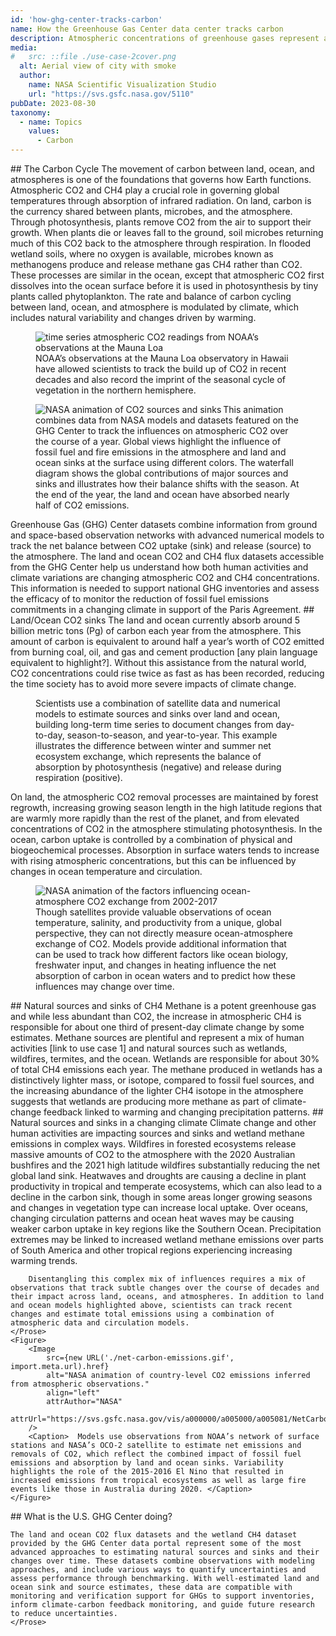 ```yaml
---
id: 'how-ghg-center-tracks-carbon'
name: How the Greenhouse Gas Center data center tracks carbon
description: Atmospheric concentrations of greenhouse gases represent a complex mix of emissions from human activities and natural sources and sinks. Understanding these sources and sinks is critically important for policymakers setting emissions reductions targets to limit warming, for local environmental managers, and for scientists working to predict climate in coming decades.
media:
#   src: ::file ./use-case-2cover.png
  alt: Aerial view of city with smoke
  author:
    name: NASA Scientific Visualization Studio
    url: "https://svs.gsfc.nasa.gov/5110"
pubDate: 2023-08-30
taxonomy:
  - name: Topics
    values:
      - Carbon
---
```

<Block>
    <Prose>
    ## The Carbon Cycle
    The movement of carbon between land, ocean, and atmospheres is one of the foundations that governs how Earth functions.  Atmospheric CO2 and CH4 play a crucial role in governing global temperatures through absorption of infrared radiation. On land, carbon is the currency shared between plants, microbes, and the atmosphere. Through photosynthesis, plants remove CO2 from the air to support their growth. When plants die or leaves fall to the ground, soil microbes returning much of this CO2 back to the atmosphere through respiration. In flooded wetland soils, where no oxygen is available, microbes known as methanogens produce and release methane gas CH4 rather than CO2. These processes are similar in the ocean, except that atmospheric CO2 first dissolves into the ocean surface before it is used in photosynthesis by tiny plants called phytoplankton. The rate and balance of carbon cycling between land, ocean, and atmosphere is modulated by climate, which includes natural variability and changes driven by warming. 
    </Prose>
    <Figure>
        <Image 
            src={new URL('./CO2_Increase.png', import.meta.url).href}
            alt="time series atmospheric CO2 readings from NOAA’s observations at the Mauna Loa" 
            align="left"
            attrAuthor="NOAA"
            attrUrl="https://svs.gsfc.nasa.gov/vis/a000000/a004900/a004962/CO2_Increase_1920x1080_30p.01509.png"
        />
        <Caption> NOAA’s observations at the Mauna Loa observatory in Hawaii have allowed scientists to track the build up of CO2 in recent decades and also record the imprint of the seasonal cycle of vegetation in the northern hemisphere. </Caption>
    </Figure>
</Block>

<Block>
    <Figure>
        <Image 
            src={new URL('./atmospheric-carbon.png', import.meta.url).href}
            alt="NASA animation of CO2 sources and sinks" 
            align="left"
            attrAuthor="NASA"
            attrUrl="#"
        />
        <Caption> This animation combines data from NASA models and datasets featured on the GHG Center to track the influences on atmospheric CO2 over the course of a year. Global views highlight the influence of fossil fuel and fire emissions in the atmosphere and land and ocean sinks at the surface using different colors. The waterfall diagram shows the global contributions of major sources and sinks and illustrates how their balance shifts with the season. At the end of the year, the land and ocean have absorbed nearly half of CO2 emissions. </Caption>
    </Figure>
    <Prose>
    Greenhouse Gas (GHG) Center datasets combine information from ground and space-based observation networks with advanced numerical models to track the net balance between CO2 uptake (sink) and release (source) to the atmosphere. The land and ocean CO2 and CH4 flux datasets accessible from the GHG Center help us understand how both human activities and climate variations are changing atmospheric CO2 and CH4 concentrations. This information is needed to support national GHG inventories and assess the efficacy of to monitor the reduction of fossil fuel emissions commitments in a changing climate in support of the Paris Agreement.
    </Prose>
    
</Block>

<Block>
    <Prose>
    ## Land/Ocean CO2 sinks
    The land and ocean currently absorb around 5 billion metric tons (Pg) of carbon each year from the atmosphere. This amount of carbon is equivalent to around half a year’s worth of CO2 emitted from burning coal, oil, and gas and cement production [any plain language equivalent to highlight?]. Without this assistance from the natural world, CO2 concentrations could rise twice as fast as has been recorded, reducing the time society has to avoid more severe impacts of climate change.
    </Prose>
    <Figure>
        <CompareImage
            leftImageSrc={new URL('./nee-1.png', import.meta.url).href}
            rightImageSrc={new URL('./nee-2.png', import.meta.url).href}
            width="100"
        />
        <Caption> Scientists use a combination of satellite data and numerical models to estimate sources and sinks over land and ocean, building long-term time series to document changes from day-to-day, season-to-season, and year-to-year. This example illustrates the difference between winter and summer net ecosystem exchange, which represents the balance of absorption by photosynthesis (negative) and release during respiration (positive). </Caption>
    </Figure>
    <Prose>
    On land, the atmospheric CO2 removal processes are maintained by forest regrowth, increasing growing season length in the high latitude regions that are warmly more rapidly than the rest of the planet, and from elevated concentrations of CO2 in the atmosphere stimulating photosynthesis. In the ocean, carbon uptake is controlled by a combination of physical and biogeochemical processes. Absorption in surface waters tends to increase with rising atmospheric concentrations, but this can be influenced by changes in ocean temperature and circulation.
    </Prose>
    <Figure>
        <Image 
            src={new URL('./ecco-darwin-animation.gif', import.meta.url).href}
            alt="NASA animation of the factors influencing ocean-atmosphere CO2 exchange from 2002-2017" 
            align="left"
            attrAuthor="NASA"
            attrUrl="https://svs.gsfc.nasa.gov/vis/a000000/a005000/a005081/NetCarbonEmissions_Light_1920x1080_30fps.mp4"
        />
        <Caption>  Though satellites provide valuable observations of ocean temperature, salinity, and productivity from a unique, global perspective, they can not directly measure ocean-atmosphere exchange of CO2. Models provide additional information that can be used to track how different factors like ocean biology, freshwater input, and changes in heating influence the net absorption of carbon in ocean waters and to predict how these influences may change over time. </Caption>
    </Figure>
</Block>

<Block>
    <Prose>
        ## Natural sources and sinks of CH4
        Methane is a potent greenhouse gas and while less abundant than CO2, the increase in atmospheric CH4 is responsible for about one third of present-day climate change by some estimates. Methane sources are plentiful and represent a mix of human activities [link to use case 1] and natural sources such as wetlands, wildfires, termites, and the ocean. Wetlands are responsible for about 30% of total CH4 emissions each year. The methane produced in wetlands has a distinctively lighter mass, or isotope, compared to fossil fuel sources, and the increasing abundance of the lighter CH4 isotope in the atmosphere suggests that wetlands are producing more methane as part of climate-change feedback linked to warming and changing precipitation patterns.
    </Prose>
</Block>

<Block>
    <Prose>
        ## Natural sources and sinks in a changing climate
        Climate change and other human activities are impacting sources and sinks and wetland methane emissions in complex ways. Wildfires in forested ecosystems release massive amounts of CO2 to the atmosphere with the 2020 Australian bushfires and the 2021 high latitude wildfires substantially reducing the net global land sink. Heatwaves and droughts are causing a decline in plant productivity in tropical and temperate ecosystems, which can also lead to a decline in the carbon sink, though in some areas longer growing seasons and changes in vegetation type can increase local uptake. Over oceans, changing circulation patterns and ocean heat waves may be causing weaker carbon uptake in key regions like the Southern Ocean. Precipitation extremes may be linked to increased wetland methane emissions over parts of South America and other tropical regions experiencing increasing warming trends.  

        Disentangling this complex mix of influences requires a mix of observations that track subtle changes over the course of decades and their impact across land, oceans, and atmospheres. In addition to land and ocean models highlighted above, scientists can track recent changes and estimate total emissions using a combination of atmospheric data and circulation models.
    </Prose>
    <Figure>
        <Image 
            src={new URL('./net-carbon-emissions.gif', import.meta.url).href}
            alt="NASA animation of country-level CO2 emissions inferred from atmospheric observations." 
            align="left"
            attrAuthor="NASA"
            attrUrl="https://svs.gsfc.nasa.gov/vis/a000000/a005000/a005081/NetCarbonEmissions_Light_1920x1080_30fps.mp4"
        />
        <Caption>  Models use observations from NOAA’s network of surface stations and NASA’s OCO-2 satellite to estimate net emissions and removals of CO2, which reflect the combined impact of fossil fuel emissions and absorption by land and ocean sinks. Variability highlights the role of the 2015-2016 El Nino that resulted in increased emissions from tropical ecosystems as well as large fire events like those in Australia during 2020. </Caption>
    </Figure>
</Block>

<Block>
    <Prose>
    ## What is the U.S. GHG Center doing?

    The land and ocean CO2 flux datasets and the wetland CH4 dataset provided by the GHG Center data portal represent some of the most advanced approaches to estimating natural sources and sinks and their changes over time. These datasets combine observations with modeling approaches, and include various ways to quantify uncertainties and assess performance through benchmarking. With well-estimated land and ocean sink and source estimates, these data are compatible with monitoring and verification support for GHGs to support inventories, inform climate-carbon feedback monitoring, and guide future research to reduce uncertainties.
    </Prose>
</Block>
